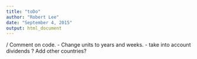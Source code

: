 ```yaml
---
title: "toDo"
author: "Robert Lee"
date: "September 4, 2015"
output: html_document
---
```


/ Comment on code.
- Change units to years and weeks.
- take into account dividends
? Add other countries?